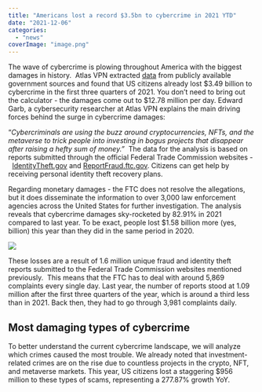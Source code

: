 ```yaml
---
title: "Americans lost a record $3.5bn to cybercrime in 2021 YTD"
date: "2021-12-06"
categories: 
  - "news"
coverImage: "image.png"
---
```


The wave of cybercrime is plowing throughout America with the biggest damages in history.  Atlas VPN extracted [data](https://u7061146.ct.sendgrid.net/ls/click?upn=4tNED-2FM8iDZJQyQ53jATUU5QGzY-2FxBztvRNZLfXbRfZHy0e54CHiX7-2FguRCsgymhKxYXyh-2BKyHSuvABqQdqRCmPkjsQZ1ftufP1l45AgenI9w90vwA-2Bn8CgRl57JjAZP__OF_n1eSj9a6YQENgvx4f-2FCkdLKHujwEHHiIyyay0QJ2uNR5cJtmUHDXwghMYpdHPLaTWS-2BCD-2FFOLBMpjLR61Tc9UFMIAh4UnC1i9QRO9sPaz6tZ5ng3FrWPBvynji8rfBoqmSrXC7r-2B5T-2FTYRX-2FBVyAXBgrvE1inQcmaiFHb4xWfTs1DyF6cJal4qu3BVxCFh-2FrfMkPgxk9enbaqYPEt2MrUNJKX2DL2MXYBQav3xsv-2FMbsZvmQwM9IjBGLWLZs-2BSZ4Q78c3hchEtbYZfIzTqD8-2BiyKY1544g6ImQca94UbEXu-2Bm1H7YPrRiB7EecZeBDPdMGe16O8b0m28SJwJ-2Bv-2BUXg-3D-3D) from publicly available government sources and found that US citizens already lost $3.49 billion to cybercrime in the first three quarters of 2021. You don’t need to bring out the calculator - the damages come out to $12.78 million per day. Edward Garb, a cybersecurity researcher at Atlas VPN explains the main driving forces behind the surge in cybercrime damages:

“_Cybercriminals are using the buzz around cryptocurrencies, NFTs, and the metaverse to trick people into investing in bogus projects that disappear after raising a hefty sum of money.”_  The data for the analysis is based on reports submitted through the official Federal Trade Commission websites -  [IdentityTheft.gov](https://u7061146.ct.sendgrid.net/ls/click?upn=4tNED-2FM8iDZJQyQ53jATUayTVLV2myiSvqZc-2FU7Nci97OvG5XHjmJytWsDLCMEZSa8h1_n1eSj9a6YQENgvx4f-2FCkdLKHujwEHHiIyyay0QJ2uNR5cJtmUHDXwghMYpdHPLaTWS-2BCD-2FFOLBMpjLR61Tc9UFMIAh4UnC1i9QRO9sPaz6tZ5ng3FrWPBvynji8rfBoqmSrXC7r-2B5T-2FTYRX-2FBVyAXBgrvE1inQcmaiFHb4xWfTs1DyF6cJal4qu3BVxCFh-2FrK70q-2FhuPWqurWin9kspmgPDU5t73ddYLJtCS2PqC6XDeTohrfT7N28Mu2GdqIYJd7D-2F13lAuB8Fl1zuWGMm5wUH2d8MHRNQQ-2Fkulwq6CDNsFeGxGE2Flg8Q5PNkJZ4kB-2Fzco01mJHSudaWeP7aywiw-3D-3D) and [ReportFraud.ftc.gov](https://u7061146.ct.sendgrid.net/ls/click?upn=4tNED-2FM8iDZJQyQ53jATUZnJP9TuyU-2B6kDVP73c3ho9cP-2F37qDkGLbV1dFMW6QUzkf38_n1eSj9a6YQENgvx4f-2FCkdLKHujwEHHiIyyay0QJ2uNR5cJtmUHDXwghMYpdHPLaTWS-2BCD-2FFOLBMpjLR61Tc9UFMIAh4UnC1i9QRO9sPaz6tZ5ng3FrWPBvynji8rfBoqmSrXC7r-2B5T-2FTYRX-2FBVyAXBgrvE1inQcmaiFHb4xWfTs1DyF6cJal4qu3BVxCFh-2FrdC7fY-2BtXSEvskmTaKc5-2BJv8MvlFhBFejj6c-2BtpRpE5M5QpBsWy-2F1cKGAfXwwqbq45Pvitej4npM23LfYIYLVNlzITeXCRomijTbcO3P4q3gS9ML-2Bjt8mV3qcYyL4f-2BZ1MzX8VolIJoOOLw6-2BhjvU6Q-3D-3D). Citizens can get help by receiving personal identity theft recovery plans. 

Regarding monetary damages - the FTC does not resolve the allegations, but it does disseminate the information to over 3,000 law enforcement agencies across the United States for further investigation. The analysis reveals that cybercrime damages sky-rocketed by 82.91% in 2021 compared to last year. To be exact, people lost $1.58 billion more (yes, billion) this year than they did in the same period in 2020. 

![](/images/blog-images/image.png)

These losses are a result of 1.6 million unique fraud and identity theft reports submitted to the Federal Trade Commission websites mentioned previously.  This means that the FTC has to deal with around 5,869 complaints every single day. Last year, the number of reports stood at 1.09 million after the first three quarters of the year, which is around a third less than in 2021. Back then, they had to go through 3,981 complaints daily.  

## Most damaging types of cybercrime

To better understand the current cybercrime landscape, we will analyze which crimes caused the most trouble. We already noted that investment-related crimes are on the rise due to countless projects in the crypto, NFT, and metaverse markets. This year, US citizens lost a staggering $956 million to these types of scams, representing a 277.87% growth YoY.

